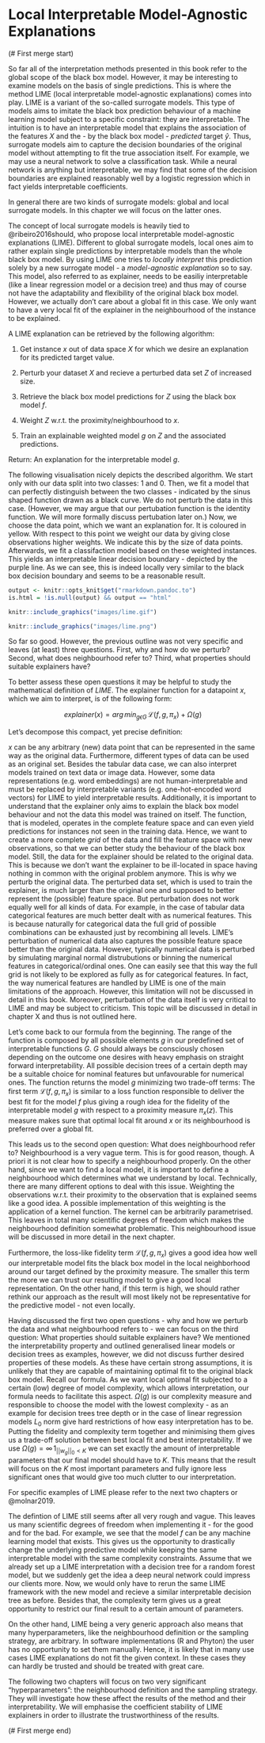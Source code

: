 # Local Interpretable Model-Agnostic Explanations

(# First merge start)

So far all of the interpretation methods presented in this book refer to the global scope of the black box model.
However, it may be interesting to examine models on the basis of single predictions.
This is where the method LIME (local interpretable model-agnostic explanations) comes into play.
LIME is a variant of the so-called surrogate models.
This type of models aims to imitate the black box prediction behaviour of a machine learning model subject to a specific constraint: 
they are interpretable.
The intuition is to have an interpretable model that explains the association of the features $X$ and the - by the black box model - _predicted_ target $\hat{y}$.
Thus, surrogate models aim to capture the decision boundaries of the original model without attempting to fit the true association itself.
For example, we may use a neural network to solve a classification task.
While a neural network is anything but interpretable, we may find that some of the decision boundaries are explained reasonably well by a logistic regression which in fact yields interpretable coefficients.

In general there are two kinds of surrogate models: global and local surrogate models.
In this chapter we will focus on the latter ones.

The concept of local surrogate models is heavily tied to @ribeiro2016should, who propose local interpretable model-agnostic explanations (LIME). 
Different to global surrogate models, local ones aim to rather explain single predictions by interpretable models than the whole black box model.
By using LIME one tries to _locally interpret_ this prediction solely by a new surrogate model - a _model-agnostic explanation_ so to say. 
This model, also referred to as explainer, needs to be easiliy interpretable (like a linear regression model or a decision tree) and thus may of course not have the adaptability and flexibility of the original black box model.
However, we actually don't care about a global fit in this case.
We only want to have a very local fit of the explainer in the neighbourhood of the instance to be explained. 

A LIME explanation can be retrieved by the following algorithm:

1. Get instance $x$ out of data space $X$ for which we desire an explanation for its predicted target value.

2. Perturb your dataset $X$ and recieve a perturbed data set $Z$ of increased size. 

3. Retrieve the black box model predictions for $Z$ using the black box model $f$.

4. Weight $Z$ w.r.t. the proximity/neighbourhood to $x$.

5. Train an explainable weighted model $g$ on $Z$ and the associated predictions.

Return: An explanation for the interpretable model $g$.

The following visualisation nicely depicts the described algorithm. 
We start only with our data split into two classes: 1 and 0.
Then, we fit a model that can perfectly distinguish between the two classes - indicated by the sinus shaped function drawn as a black curve.
We do not perturb the data in this case.
(However, we may argue that our pertubation function is the identity function.
We will more formally discuss pertubation later on.)
Now, we choose the data point, which we want an explanation for.
It is coloured in yellow.
With respect to this point we weight our data by giving close observations higher weights.
We indicate this by the size of data points.
Afterwards, we fit a classifaction model based on these weighted instances.
This yields an interpretable linear decision boundary - depicted by the purple line. 
As we can see, this is indeed locally very similar to the black box decision boundary and seems to be a reasonable result.

```r
output <- knitr::opts_knit$get("rmarkdown.pandoc.to")
is.html = !is.null(output) && output == "html"
```

```r
knitr::include_graphics("images/lime.gif")
```

```r
knitr::include_graphics("images/lime.png")
```


So far so good. 
However, the previous outline was not very specific and leaves (at least) three questions.
First, why and how do we perturb?
Second, what does neighbourhood refer to?
Third, what properties should suitable explainers have?

To better assess these open questions it may be helpful to study the mathematical definition of $LIME$.
The explainer function for a datapoint $x$, which we aim to interpret, is of the following form:

$$explainer\left(x\right) = arg\,min_{g \epsilon G} \,\mathcal{L}\left(f, g, \pi_x \right) + \Omega\left(g\right)$$

Let's decompose this compact, yet precise definition:

$x$ can be any arbitrary (new) data point that can be represented in the same way as the original data.
Furthermore, different types of data can be used as an original set. 
Besides the tabular data case, we can also interpret models trained on text data or image data. 
However, some data representations (e.g. word embeddings) are not human-interpretable and must be replaced by interpretable variants (e.g. one-hot-encoded word vectors) for LIME to yield interpretable results.
Additionally, it is important to understand that the explainer only aims to explain the black box model behaviour and not the data this model was trained on itself.
The function, that is modeled, operates in the complete feature space and can even yield predictions for instances not seen in the training data.
Hence, we want to create a more complete _grid_ of the data and fill the feature space with new observations, so that we can better study the behaviour of the black box model.
Still, the data for the explainer should be related to the original data.
This is because we don't want the explainer to be ill-located in space having nothing in common with the original problem anymore.
This is why we perturb the original data.
The perturbed data set, which is used to train the explainer, is much larger than the original one and supposed to better represent the (possible) feature space.
But perturbation does not work equally well for all kinds of data.
For example, in the case of tabular data categorical features are much better dealt with as numerical features.
This is because naturally for categorical data the full grid of possible combinations can be exhausted just by recombining all levels.
LIME's perturbation of numerical data also captures the possible feature space better than the original data.
However, typically numerical data is perturbed by simulating marginal normal distrubutions or binning the numerical features in categorical/ordinal ones.
One can easily see that this way the full grid is not likely to be explored as fully as for categorical features.
In fact, the way numerical features are handled by LIME is one of the main limitations of the approach.
However, this limitation will not be discussed in detail in this book.
Moreover, perturbation of the data itself is very critical to LIME and may be subject to criticism.
This topic will be discussed in detail in chapter X and thus is not outlined here.

Let's come back to our formula from the beginning.
The range of the function is composed by all possible elements $g$ in our predefined set of interpretable functions $G$. 
$G$ should always be consciously chosen depending on the outcome one desires with heavy emphasis on straight forward interpretability.
All possible decision trees of a certain depth may be a suitable choice for nominal features but unfavourable for numerical ones.
The function returns the model $g$ minimizing two trade-off terms: 
The first term $\mathcal{L}\left(f, g, \pi_x \right)$ is similar to a loss function responsible to deliver the best fit for the model $f$ plus giving a rough idea for the fidelity of the interpretable model $g$ with respect to a proximity measure $\pi_x(z)$.
This measure makes sure that optimal local fit around $x$ or its neighbourhood is preferred over a global fit.

This leads us to the second open question:
What does neighbourhood refer to?
Neighbourhood is a very vague term.
This is for good reason, though.
A priori it is not clear how to specify a neighbourhood properly.
On the other hand, since we want to find a local model, it is important to define a neighbourhood which determines what we understand by local.
Technically, there are many different options to deal with this issue.
Weighting the observations w.r.t. their proximity to the observation that is explained seems like a good idea.
A possible implementation of this weighting is the application of a kernel function.
The kernel can be arbitrarily parametrised.
This leaves in total many scientific degrees of freedom which makes the neighbourhood definition somewhat problematic.
This neighbourhood issue will be discussed in more detail in the next chapter.

Furthermore, the loss-like fidelity term $\mathcal{L}\left(f, g, \pi_x \right)$ gives a good idea how well our interpretable model fits the black box model in the local neighborhood around our target defined by the proximity measure.
The smaller this term the more we can trust our resulting model to give a good local representation. 
On the other hand, if this term is high, we should rather rethink our approach as the result will most likely not be representative for the predictive model - not even locally.

Having discussed the first two open questions - why and how we perturb the data and what neighbourhood refers to - we can focus on the third question:
What properties should suitable explainers have?
We mentioned the interpretability property and outlined generalised linear models or decision trees as examples, however, we did not discuss further desired properties of these models.
As these have certain strong assumptions, it is unlikely that they are capable of maintaining optimal fit to the original black box model. 
Recall our formula.
As we want local optimal fit subjected to a certain (low) degree of model complexity, which allows interpretation, our formula needs to facilitate this aspect.
$\Omega\left(g\right)$ is our complexity measure and responsible to choose the model with the lowest complexity - as an example for decision trees tree depth or in the case of linear regression models $L_0$ norm give hard restrictions of how easy interpretation has to be. 
Putting the fidelity and complexity term together and minimising them gives us a trade-off solution between best local fit and best interpretability. 
If we use $\Omega(g) = \infty \, 1_{||w_g||_0<K}$ we can set exactly the amount of interpretable parameters that our final model should have to $K$.
This means that the result will focus on the $K$ most important parameters and fully ignore less significant ones that would give too much clutter to our interpretation.

For specific examples of LIME please refer to the next two chapters or @molnar2019.

The defintion of LIME still seems after all very rough and vague.
This leaves us many scientific degrees of freedom when implementing it - for the good and for the bad.
For example, we see that the model $f$ can be any machine learning model that exists.
This gives us the opportunity to drastically change the underlying predictive model while keeping the same interpretable model with the same complexity constraints. 
Assume that we already set up a LIME interpretation with a decision tree for a random forest model, but we suddenly get the idea a deep neural network could impress our clients more.
Now, we would only have to rerun the same LIME framework with the new model and recieve a similar interpretable decision tree as before.
Besides that, the complexity term gives us a great opportunity to restrict our final result to a certain amount of parameters. 

On the other hand, LIME being a very generic approach also means that many hyperparameters, like the neighbourhood definition or the sampling strategy, are arbitrary.
In software implementations (R and Phyton) the user has no opportunity to set them manually.
Hence, it is likely that in many use cases LIME explanations do not fit the given context.
In these cases they can hardly be trusted and should be treated with great care.

The following two chapters will focus on two very significant "hyperparameters": 
the neighbourhood definition and the sampling strategy.
They will investigate how these affect the results of the method and their interpretability.
We will emphasise the coefficient stability of LIME explainers in order to illustrate the trustworthiness of the results. 

(# First merge end) 